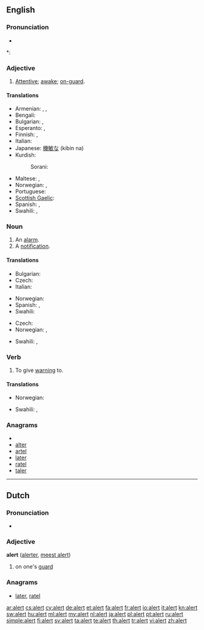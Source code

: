 ==English==

===Pronunciation===
* {{audio|en-us-alert.ogg|Audio (US)}}

*: {{rhymes|ɜː(r)t}}

===Adjective===
{{en-adj}}

# [[attentive|Attentive]]; [[awake]]; [[on-guard]].

====Translations====
{{trans-top|attentive}}
* Armenian: {{t-|hy|զգաստ|tr=zgast}},  {{t+|hy|արթուն|tr=art’un}},  {{t-|hy|զգոն|tr=zgon}}
* Bengali: {{t-|bn|সতর্ক|tr=sôtôrkô|sc=Beng|xs=Bengali}}
* Bulgarian: {{t|bg|бдителен}},  {{t+|bg|внимателен}}
* Esperanto: {{t-|eo|vigla|xs=Esperanto}},  {{t-|eo|mallaca|xs=Esperanto}}
* Finnish: {{t-|fi|virkeä}}, {{t-|fi|pirteä}}
* Italian: {{t-|it|allerta}}
* Japanese: [[機敏な]] (kibin na)
* Kurdish:
*: Sorani: {{t|ku|وریا|tr=wirya|sc=ku-Arab}}
{{trans-mid}}
* Maltese: {{t-|mt|attent|m|xs=Maltese}}, {{t-|mt|attenta|f|xs=Maltese}}
* Norwegian: {{t+|no|oppmerksom}}, {{t-|no|våken}}
* Portuguese: {{t+|pt|alerta}}
* [[Scottish Gaelic]]: {{t|gd|grad}}
* Spanish: {{t|es|alerta}}, {{t|es|vigilante}}
* Swahili: {{t+|sw|chonjo|xs=Swahili}}, {{t+|sw|tahadhari|xs=Swahili}}
{{trans-bottom}}

===Noun===
{{en-noun}}

# An [[alarm]].
# A [[notification]].

====Translations====
{{trans-top|an alarm}}
* Bulgarian: {{t+|bg|тревога}}
* Czech: {{t|cs|výstraha|f}}
* Italian: {{t+|it|allarme|m}}
{{trans-mid}}
* Norwegian: {{t+|no|alarm|m}}
* Spanish: {{t|es|alerta|f}}, {{t|es|alarma|f}}
* Swahili: {{t+|sw|tahadhari|xs=Swahili}}
{{trans-bottom}}

{{trans-top|a notification}}
* Czech: {{t-|cs|upozornění|n}}
* Norwegian: {{t+|no|advarsel|m}}, {{t+|no|varsel|n}}
{{trans-mid}}
* Swahili: {{t+|sw|chonjo|xs=Swahili}}, {{t+|sw|tahadhari|xs=Swahili}}
{{trans-bottom}}

===Verb===
{{en-verb}}

# To give [[warning]] to.

====Translations====
{{trans-top|to give warning to}}
* Norwegian: {{t+|no|varsle}}
{{trans-mid}}
* Swahili: {{t+|sw|chonjo|xs=Swahili}},  {{t+|sw|tahadhari|xs=Swahili}}
{{trans-bottom}}

===Anagrams===
* {{alphagram|aelrt}}
* [[alter#English|alter]]
* [[artel#English|artel]]
* [[later#English|later]]
* [[ratel#English|ratel]]
* [[taler#English|taler]]

----

==Dutch==

===Pronunciation===
* {{audio|Nl-alert.ogg|audio}}

===Adjective===
'''alert''' ([[alerter]], [[meest alert]])

# on one's [[guard]]

===Anagrams===
* [[later#Dutch|later]], [[ratel#Dutch|ratel]]

[[ar:alert]]
[[cs:alert]]
[[cy:alert]]
[[de:alert]]
[[et:alert]]
[[fa:alert]]
[[fr:alert]]
[[io:alert]]
[[it:alert]]
[[kn:alert]]
[[sw:alert]]
[[hu:alert]]
[[ml:alert]]
[[my:alert]]
[[nl:alert]]
[[ja:alert]]
[[pl:alert]]
[[pt:alert]]
[[ru:alert]]
[[simple:alert]]
[[fi:alert]]
[[sv:alert]]
[[ta:alert]]
[[te:alert]]
[[th:alert]]
[[tr:alert]]
[[vi:alert]]
[[zh:alert]]